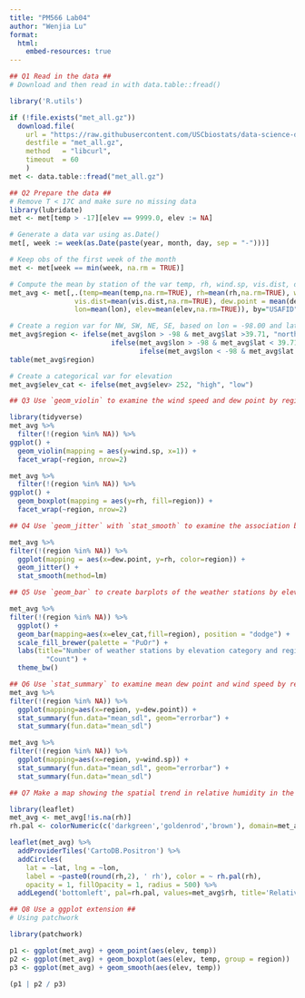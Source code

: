 ```yaml
---
title: "PM566 Lab04"
author: "Wenjia Lu"
format:
  html:
    embed-resources: true
---
```


```r
## Q1 Read in the data ##
# Download and then read in with data.table::fread()

library('R.utils')

if (!file.exists("met_all.gz"))
  download.file(
    url = "https://raw.githubusercontent.com/USCbiostats/data-science-data/master/02_met/met_all.gz",
    destfile = "met_all.gz",
    method   = "libcurl",
    timeout  = 60
    )
met <- data.table::fread("met_all.gz")

```


```r
## Q2 Prepare the data ##
# Remove T < 17C and make sure no missing data
library(lubridate)
met <- met[temp > -17][elev == 9999.0, elev := NA]

# Generate a data var using as.Date()
met[, week := week(as.Date(paste(year, month, day, sep = "-")))]

# Keep obs of the first week of the month
met <- met[week == min(week, na.rm = TRUE)]

# Compute the mean by station of the var temp, rh, wind.sp, vis.dist, dew.point, lat, lon, and elev
met_avg <- met[,.(temp=mean(temp,na.rm=TRUE), rh=mean(rh,na.rm=TRUE), wind.sp=mean(wind.sp,na.rm=TRUE), 
                vis.dist=mean(vis.dist,na.rm=TRUE), dew.point = mean(dew.point, na.rm=TRUE), lat=mean(lat),
                lon=mean(lon), elev=mean(elev,na.rm=TRUE)), by="USAFID"]

# Create a region var for NW, SW, NE, SE, based on lon = -98.00 and lat = 39.71 degrees
met_avg$region <- ifelse(met_avg$lon > -98 & met_avg$lat >39.71, "north east",
                         ifelse(met_avg$lon > -98 & met_avg$lat < 39.71, "south east",
                                ifelse(met_avg$lon < -98 & met_avg$lat >39.71, "north west", "south west")))
table(met_avg$region)

# Create a categorical var for elevation
met_avg$elev_cat <- ifelse(met_avg$elev> 252, "high", "low")

```


```r
## Q3 Use `geom_violin` to examine the wind speed and dew point by region ##

library(tidyverse)
met_avg %>%
  filter(!(region %in% NA)) %>%
ggplot() +
  geom_violin(mapping = aes(y=wind.sp, x=1)) +
  facet_wrap(~region, nrow=2)

met_avg %>%
  filter(!(region %in% NA)) %>%
ggplot() +
  geom_boxplot(mapping = aes(y=rh, fill=region)) +
  facet_wrap(~region, nrow=2)

```


```r
## Q4 Use `geom_jitter` with `stat_smooth` to examine the association between dew point and wind speed by region ##

met_avg %>%
filter(!(region %in% NA)) %>%
  ggplot(mapping = aes(x=dew.point, y=rh, color=region)) +
  geom_jitter() + 
  stat_smooth(method=lm)

```


```r
## Q5 Use `geom_bar` to create barplots of the weather stations by elevation category colored by region ##

met_avg %>%
filter(!(region %in% NA)) %>%
  ggplot() +
  geom_bar(mapping=aes(x=elev_cat,fill=region), position = "dodge") +
  scale_fill_brewer(palette = "PuOr") +
  labs(title="Number of weather stations by elevation category and region", x="Elevation Category", y=
         "Count") +
  theme_bw()

```


```r
## Q6 Use `stat_summary` to examine mean dew point and wind speed by region with sd error bars ##
met_avg %>%
filter(!(region %in% NA)) %>%
  ggplot(mapping=aes(x=region, y=dew.point)) +
  stat_summary(fun.data="mean_sdl", geom="errorbar") +
  stat_summary(fun.data="mean_sdl")

met_avg %>%
filter(!(region %in% NA)) %>%
  ggplot(mapping=aes(x=region, y=wind.sp)) +
  stat_summary(fun.data="mean_sdl", geom="errorbar") +
  stat_summary(fun.data="mean_sdl")

```


```r
## Q7 Make a map showing the spatial trend in relative humidity in the US ##

library(leaflet)
met_avg <- met_avg[!is.na(rh)]
rh.pal <- colorNumeric(c('darkgreen','goldenrod','brown'), domain=met_avg$rh)

leaflet(met_avg) %>%
  addProviderTiles('CartoDB.Positron') %>%
  addCircles(
    lat = ~lat, lng = ~lon,
    label = ~paste0(round(rh,2), ' rh'), color = ~ rh.pal(rh),
    opacity = 1, fillOpacity = 1, radius = 500) %>%
  addLegend('bottomleft', pal=rh.pal, values=met_avg$rh, title='Relative Humidity', opacity=1)

```


```r
## Q8 Use a ggplot extension ##
# Using patchwork

library(patchwork)

p1 <- ggplot(met_avg) + geom_point(aes(elev, temp))
p2 <- ggplot(met_avg) + geom_boxplot(aes(elev, temp, group = region))
p3 <- ggplot(met_avg) + geom_smooth(aes(elev, temp))

(p1 | p2 / p3)

```

